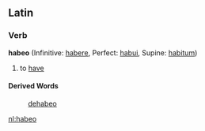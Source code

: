 ==Latin==
===Verb===
'''habeo''' (Infinitive: [[habere]], Perfect: [[habui]], Supine: [[habitum]])

#to [[have]]
====Derived Words====
:[[dehabeo]]

[[nl:habeo]]